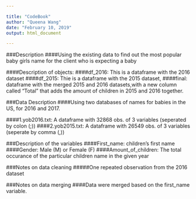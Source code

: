 ```yaml
---

title: "CodeBook"
author: "Queena Wang"
date: "February 10, 2019"
output: html_document

---
```

###Description
####Using the existing data to find out the most popular baby girls name for the client who is expecting a baby

####Description of objects:
####df_2016: This is a dataframe with the 2016 dataset 
####df_2015: Thie is a dataframe with the 2015 dataset, 
####final: dataframe with the merged 2015 and 2016 datasets,with a new column called "Total" that adds the amount of children in 2015 and 2016 together.

###Data Description
####Using two databases of names for babies in the US, for 2016 and 2017. 

####1.yob2016.txt: A dataframe with 32868 obs. of 3 variables (seperated by colon (;))
####2.yob2015.txt: A dataframe with 26549 obs. of 3 variables (seperate by comma (,))

###Description of the variables
####First_name: children's first name 
####Gender: Male (M) or Female (F) 
####Amount_of_children: The total occurance of the particular children name in the given year

###Notes on data cleaning
#####One repeated observation from the 2016 dataset

###Notes on data merging
####Data were merged based on the first_name variable. 

